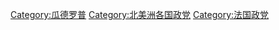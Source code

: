 [[Category:瓜德罗普|Category:瓜德罗普]]
[[Category:北美洲各国政党|Category:北美洲各国政党]]
[[Category:法国政党|Category:法国政党]]